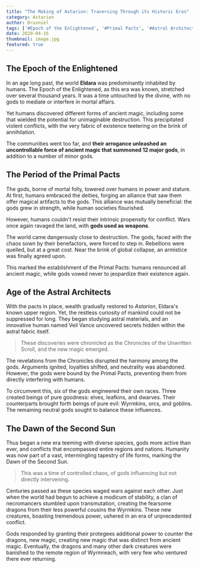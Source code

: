 ```yaml
---
title: "The Making of Astarion: Traversing Through its Historic Eras"
category: Astarion
author: Drusniel
tags: ['#Epoch of the Enlightened', '#Primal Pacts', '#Astral Architects']
date: 2020-04-16
thumbnail: image.jpg
featured: true
---
```

## The Epoch of the Enlightened

In an age long past, the world **Eldara** was predominantly inhabited by humans. The Epoch of the Enlightened, as this era was known, stretched over several thousand years. It was a time untouched by the divine, with no gods to mediate or interfere in mortal affairs.

Yet humans discovered different forms of ancient magic, including some that wielded the potential for unimaginable destruction. This precipitated violent conflicts, with the very fabric of existence teetering on the brink of annihilation. 

The communities went too far, and **their arrogance unleashed an uncontrollable force of ancient magic that summoned 12 major gods**, in addition to a number of minor gods.

## The Period of the Primal Pacts

The gods, borne of mortal folly, towered over humans in power and stature. At first, humans embraced the deities, forging an alliance that saw them offer magical artifacts to the gods. This alliance was mutually beneficial: the gods grew in strength, while human societies flourished. 

However, humans couldn't resist their intrinsic propensity for conflict. Wars once again ravaged the land, with **gods used as weapons**.

The world came dangerously close to destruction. The gods, faced with the chaos sown by their benefactors, were forced to step in. Rebellions were quelled, but at a great cost. Near the brink of global collapse, an armistice was finally agreed upon. 

This marked the establishment of the Primal Pacts: humans renounced all ancient magic, while gods vowed never to jeopardize their existence again.

## Age of the Astral Architects

With the pacts in place, wealth gradually restored to *Astarion*, Eldara's known upper region. Yet, the restless curiosity of mankind could not be suppressed for long. They began studying astral materials, and an innovative human named Veil Vance uncovered secrets hidden within the astral fabric itself. 

> These discoveries were chronicled as the Chronicles of the Unwritten Scroll, and the new magic emerged.

The revelations from the Chronicles disrupted the harmony among the gods. Arguments ignited, loyalties shifted, and neutrality was abandoned. However, the gods were bound by the Primal Pacts, preventing them from directly interfering with humans. 

To circumvent this, six of the gods engineered their own races. Three created beings of pure goodness: elves, leafkins, and dwarves. Their counterparts brought forth beings of pure evil: Wyrmkins, orcs, and goblins. The remaining neutral gods sought to balance these influences.

## The Dawn of the Second Sun

Thus began a new era teeming with diverse species, gods more active than ever, and conflicts that encompassed entire regions and nations. Humanity was now part of a vast, intermingling tapestry of life forms, marking the Dawn of the Second Sun.

> This was a time of controlled chaos, of gods influencing but not directly intervening.

Centuries passed as these species waged wars against each other. Just when the world had begun to achieve a modicum of stability, a clan of necromancers stumbled upon transmutation, creating the fearsome dragons from their less powerful cousins the Wyrmkins. These new creatures, boasting tremendous power, ushered in an era of unprecedented conflict.

Gods responded by granting their protegees additional power to counter the dragons, new magic, creating new magic that was distinct from ancient magic. Eventually, the dragons and many other dark creatures were banished to the remote region of Wyrmreach, with very few who ventured there ever returning.
